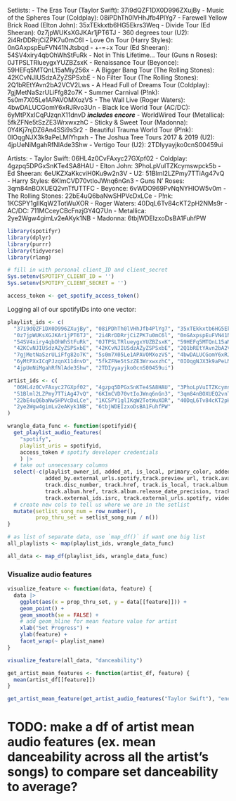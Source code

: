 Setlists: 
- The Eras Tour (Taylor Swift): 37i9dQZF1DX0D996ZXujBy
- Music of the Spheres Tour (Coldplay): 08iPDhTh0lVHhJfb4PlYg7
- Farewell Yellow Brick Road (Elton John): 35xTEkkxtb6HG5Ekrs3Weq
- Divide Tour (Ed Sheeran): 0z7jpWUKsXGJKAr1jPT6TJ
- 360 degrees tour (U2): 2i4RrDDRrjCiZPK7u0mC6l
- Love On Tour (Harry Styles): 0nGAxpspEuFVN41NJtsbqd
- +-=÷x Tour (Ed Sheeran): 54SV4xiry4qbOhWhStFuRk
- Not in This Lifetime... Tour (Guns n Roses): 0JTPSLTRlueygxYUZBZsxK
- Renaissance Tour (Beyonce): 59HEFq5MTQnL15aMiy256x
- A Bigger Bang Tour (The Rolling Stones): 42KCvNJIUSdzAZyZSPSxbE
- No Filter Tour (The Rolling Stones): 2Q1bREtYAvn2bA2VCV2Lws
- A Head Full of Dreams Tour (Coldplay): 7gjMetNaSzrULiFfg82o7K
- Summer Carnival (P!nk): 5s0m7X05Le1APAVOMXozVS
- The Wall Live (Roger Waters): 4bwDALUCGomY6xRJRvo3Un
- Black Ice World Tour (AC/DC): 6yMtPXxICqPJzqnX11dnvD ***includes encore***
- WorldWired Tour (Metallica): 5fkZFNe5tSzZE3WrxwxzhC
- Sticky & Sweet Tour (Madonna): 0Y4Kj7njDZ6An4SSi9sSr2
- Beautiful Trauma World Tour (P!nk): 0IOqgNJX3k9aPeLMIYhpxh
- The Joshua Tree Tours 2017 & 2019 (U2): 4jpUeNiMgahRfNlAde3Shw
- Vertigo Tour (U2): 2TDIyyayjko0cnS00459ui


Artists: 
- Taylor Swift: 06HL4z0CvFAxyc27GXpf02
- Coldplay: 4gzpq5DPGxSnKTe4SA8HAU
- Elton John: 3PhoLpVuITZKcymswpck5b
- Ed Sheeran: 6eUKZXaKkcviH0Ku9w2n3V
- U2: 51Blml2LZPmy7TTiAg47vQ
- Harry Styles: 6KImCVD70vtIoJWnq6nGn3
- Guns N' Roses: 3qm84nBOXUEQ2vnTfUTTFC
- Beyonce: 6vWDO969PvNqNYHIOW5v0m
- The Rolling Stones: 22bE4uQ6baNwSHPVcDxLCe
- P!nk: 1KCSPY1glIKqW2TotWuXOR
- Roger Waters: 40DqL6Tv84cKT2pH2NMs9r
- AC/DC: 711MCceyCBcFnzjGY4Q7Un
- Metallica: 2ye2Wgw4gimLv2eAKyk1NB
- Madonna: 6tbjWDEIzxoDsBA1FuhfPW


```r
library(spotifyr)
library(dplyr)
library(purrr)
library(tidyverse)
library(rlang)
```

```r
# fill in with personal client_ID and client_secret
Sys.setenv(SPOTIFY_CLIENT_ID = '')
Sys.setenv(SPOTIFY_CLIENT_SECRET = '')

access_token <- get_spotify_access_token()
```

Logging all of our spotifyIDs into one vector:

```r
playlist_ids <- c(
  "37i9dQZF1DX0D996ZXujBy", "08iPDhTh0lVHhJfb4PlYg7", "35xTEkkxtb6HG5Ekrs3Weq",
  "0z7jpWUKsXGJKAr1jPT6TJ", "2i4RrDDRrjCiZPK7u0mC6l", "0nGAxpspEuFVN41NJtsbqd",
  "54SV4xiry4qbOhWhStFuRk", "0JTPSLTRlueygxYUZBZsxK", "59HEFq5MTQnL15aMiy256x", 
  "42KCvNJIUSdzAZyZSPSxbE", "42KCvNJIUSdzAZyZSPSxbE", "2Q1bREtYAvn2bA2VCV2Lws",
  "7gjMetNaSzrULiFfg82o7K", "5s0m7X05Le1APAVOMXozVS", "4bwDALUCGomY6xRJRvo3Un",
  "6yMtPXxICqPJzqnX11dnvD", "5fkZFNe5tSzZE3WrxwxzhC", "0IOqgNJX3k9aPeLMIYhpxh", 
  "4jpUeNiMgahRfNlAde3Shw", "2TDIyyayjko0cnS00459ui")

artist_ids <- c(
  "06HL4z0CvFAxyc27GXpf02", "4gzpq5DPGxSnKTe4SA8HAU", "3PhoLpVuITZKcymswpck5b", "6eUKZXaKkcviH0Ku9w2n3V", 
  "51Blml2LZPmy7TTiAg47vQ", "6KImCVD70vtIoJWnq6nGn3", "3qm84nBOXUEQ2vnTfUTTFC", "6vWDO969PvNqNYHIOW5v0m", 
  "22bE4uQ6baNwSHPVcDxLCe", "1KCSPY1glIKqW2TotWuXOR", "40DqL6Tv84cKT2pH2NMs9r", "711MCceyCBcFnzjGY4Q7Un", 
  "2ye2Wgw4gimLv2eAKyk1NB", "6tbjWDEIzxoDsBA1FuhfPW"
)
```


```r
wrangle_data_func <- function(spotifyid){
  get_playlist_audio_features(
    "spotify", 
    playlist_uris = spotifyid, 
    access_token # spotify developer credentials
    ) |>
  # take out unnecessary columns
  select(-c(playlist_owner_id, added_at, is_local, primary_color, added_by.href, added_by.id, added_by.type, added_by.uri, 
            added_by.external_urls.spotify,track.preview_url, track.available_markets, track.type, track.episode, track.track,
            track.disc_number, track.href, track.is_local, track.album.available_markets, track.album.type, track.album.album_type,
            track.album.href, track.album.release_date_precision, track.album.artists, track.album.external_urls.spotify,
            track.external_ids.isrc, track.external_urls.spotify, video_thumbnail.url )) |>
  # create new cols to tell us where we are in the setlist
  mutate(setlist_song_num = row_number(),
         prop_thru_set = setlist_song_num / n())
}

# as list of separate data, use `map_df()` if want one big list
all_playlists <- map(playlist_ids, wrangle_data_func)
```

```r
all_data <- map_df(playlist_ids, wrangle_data_func)
```


### Visualize audio features
```r
visualize_feature <- function(data, feature) {
  data |>
    ggplot(aes(x = prop_thru_set, y = data[[feature]])) + 
    geom_point() +
    geom_smooth(se = FALSE) + 
    # add geom_hline for mean feature value for artist
    xlab("Set Progress") + 
    ylab(feature) + 
    facet_wrap(~ playlist_name)
}
```

```r
visualize_feature(all_data, "danceability")
```

```r
get_artist_mean_features <- function(artist_df, feature) {
  mean(artist_df[[feature]])
}

get_artist_mean_feature(get_artist_audio_features("Taylor Swift"), "energy")
```

# TODO: make a df of artist mean audio features (ex. mean danceability across all the artist's songs) to compare set danceability to average? 




